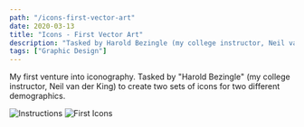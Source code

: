 ```yaml
---
path: "/icons-first-vector-art"
date: 2020-03-13
title: "Icons - First Vector Art"
description: "Tasked by Harold Bezingle (my college instructor, Neil van der King) to create two sets of icons for two different demographics."
tags: ["Graphic Design"]
---
```


My first venture into iconography.
Tasked by "Harold Bezingle" (my college instructor, Neil van der King) to create two sets of icons for two different demographics.

![Instructions](./inst.jpg)
![First Icons](./icons.jpg)
